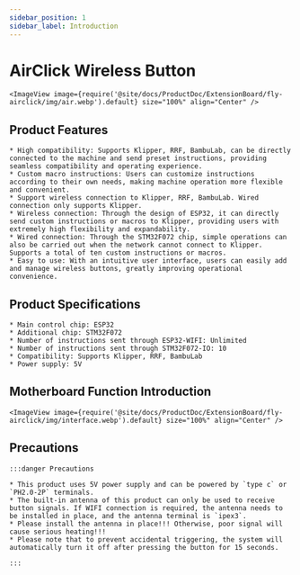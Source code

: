 ```yaml
---
sidebar_position: 1
sidebar_label: Introduction
---
```



# AirClick Wireless Button
    <ImageView image={require('@site/docs/ProductDoc/ExtensionBoard/fly-airclick/img/air.webp').default} size="100%" align="Center" />


## Product Features

    * High compatibility: Supports Klipper, RRF, BambuLab, can be directly connected to the machine and send preset instructions, providing seamless compatibility and operating experience.
    * Custom macro instructions: Users can customize instructions according to their own needs, making machine operation more flexible and convenient.
    * Support wireless connection to Klipper, RRF, BambuLab. Wired connection only supports Klipper.
    * Wireless connection: Through the design of ESP32, it can directly send custom instructions or macros to Klipper, providing users with extremely high flexibility and expandability.
    * Wired connection: Through the STM32F072 chip, simple operations can also be carried out when the network cannot connect to Klipper. Supports a total of ten custom instructions or macros.
    * Easy to use: With an intuitive user interface, users can easily add and manage wireless buttons, greatly improving operational convenience.

## Product Specifications

    * Main control chip: ESP32
    * Additional chip: STM32F072
    * Number of instructions sent through ESP32-WIFI: Unlimited
    * Number of instructions sent through STM32F072-IO: 10
    * Compatibility: Supports Klipper, RRF, BambuLab
    * Power supply: 5V

## Motherboard Function Introduction
    <ImageView image={require('@site/docs/ProductDoc/ExtensionBoard/fly-airclick/img/interface.webp').default} size="100%" align="Center" />

## Precautions

    :::danger Precautions

    * This product uses 5V power supply and can be powered by `type c` or `PH2.0-2P` terminals.
    * The built-in antenna of this product can only be used to receive button signals. If WIFI connection is required, the antenna needs to be installed in place, and the antenna terminal is `ipex3`.
    * Please install the antenna in place!!! Otherwise, poor signal will cause serious heating!!!
    * Please note that to prevent accidental triggering, the system will automatically turn it off after pressing the button for 15 seconds.

    :::
